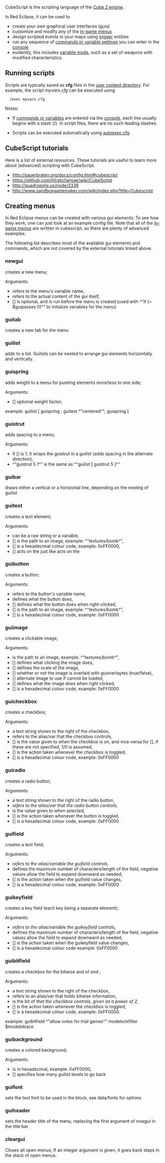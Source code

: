 CubeScript is the scripting language of the [http://cubeengine.com/ Cube 2 engine]. 

In Red Eclipse, it can be used to

* create your own graphical user interfaces (guis)
* customize and modify any of the [http://svn.icculus.org/redeclipse/config/menus in-game menus]
* design scripted events in your maps using [[Entity_Linking#Scriptable_Events|trigger]] entities
* run any sequence of [[Vars_and_Commands_Tables|commands or variable settings]] you can enter in the [[console]]
* evidently, this includes [[Variables|variable mods]], such as a set of weapons with modified characteristics.


==Running scripts==

Scripts are typically saved as '''cfg''' files in the [[Game_Settings#User_Content|user content directory]]. For example, the script ''myvars.cfg'' can be executed using
   /exec myvars.cfg

Notes:

*If [[Vars_and_Commands_Tables|commands or variables]] are entered via the [[console]], each line usually begins with a slash (/). In script files, there are no such leading slashes.

*Scripts can be executed automatically using [[Game_Settings#autoexec.cfg|autoexec.cfg]].


==CubeScript tutorials==

Here is a list of external resources. These tutorials are useful to learn more about (advanced) scripting with CubeScript.

* http://sauerbraten.org/docs/config.html#cubescript<br>
* https://github.com/Hirato/lamiae/wiki/CubeScript<br>
* http://quadropolis.us/node/2336<br>
* http://www.sandboxgamemaker.com/wiki/index.php?title=Cubescript


==Creating menus==

In Red Eclipse menus can be created with various gui elements. To see how they work, one can just look at an example config file. Note that all of the [http://svn.icculus.org/redeclipse/config/menus in-game menus] are written in cubescript, so there are plenty of advanced examples.

The following list describes most of the available gui elements and commands, which are not covered by the external tutorials linked above.


===newgui=== 
creates a new menu;

Arguments:
*<name> refers to the menu's variable name,
*<content> refers to the actual content of the gui itself,
*[<initscript>] is optional, and is run before the menu is created (used with ^"if (= $guipasses 0)^" to initialize variables for the menu)

===guitab=== 
creates a new tab for the menu

===guilist=== 
adds <content> to a list. Guilists can be nested to arrange gui elements horizontally and vertically.

===guispring=== 
adds weight to a menu for pushing elements more/less to one side;

Arguments:
*[<value>] optional weight factor;
example: guilist [ guispring ; guitext ^"centered^"; guispring ]

===guistrut=== 
adds spacing to a menu;

Arguments:
*if [<bool>] is 1, it wraps the guistrut in a guilist (adds spacing in the alternate direction),
*^"guistrut 5 1^" is the same as ^"guilist [ guistrut 5 ]^"

===guibar=== 
draws either a vertical or a horizontal line, depending on the nesting of guilist

===guitext=== 
creates a text element;

Arguments:
*<text> can be a raw string or a variable,
*[<icon>] is the path to an image, example: ^"textures/bomb^",
*[<colour>] is a hexadecimal colour code, example: 0xFF0000, 
* [<iconcolour>] acts on the <icon> just like <colour> acts on the <text>

===guibutton=== 
creates a button;

Arguments:
*<name> refers to the button's variable name,
*<action> defines what the button does,
*[<alt-act>] defines what the button does when right-clicked,
*[<icon>] is the path to an image, example: ^"textures/bomb^",
*[<colour>] is a hexadecimal colour code, example: 0xFF0000

===guiimage=== 
creates a clickable image;

Arguments:
*<path> is the path to an image, example: ^"textures/bomb^",
*[<action>] defines what clicking the image does,
*[<scale>] defines the scale of the image,
*[<overlaid>] whether or not the image is overlaid with guioverlaytex (true/false),
*[<alt-path>] alternate image to use if <path> cannot be loaded,
*[<alt-act>] defines what the image does when right clicked,
*[<colour>] is a hexadecimal colour code, example: 0xFF0000

===guicheckbox=== 
creates a checkbox;

Arguments:
*<name> a text string shown to the right of the checkbox,
*<varible> refers to the alias/var that the checkbox controls,
*[<on>] is the value given to <variable> when the checkbox is on, and vice-versa for [<off>], if these are not specified, 1/0 is assumed,
*[<onchange>] is the action taken whenever the checkbox is toggled,
*[<colour>] is a hexadecimal colour code, example: 0xFF0000

===guiradio=== 
creates a radio button;

Arguments:
*<name> a text string shown to the right of the radio button,
*<var> refers to the alias/var that the radio button controls,
*<value> is the value given to <var> when selected,
*[<onchange>] is the action taken whenever the button is toggled,
*[<colour>] is a hexadecimal colour code, example: 0xFF0000

===guifield=== 
creates a text field;

Arguments:
*<var> refers to the alias/variable the guifield controls,
*<maxlength> defines the maximum number of characters/length of the field, negative values allow the field to expand downward as needed,
*[<onchange>] is the action taken when the guifield value changes,
*[<colour>] is a hexadecimal colour code, example: 0xFF0000

===guikeyfield=== 
creates a key field (each key being a separate element);

Arguments:
*<var> refers to the alias/variable the guikeyfield controls,
*<maxlength> defines the maximum number of characters/length of the field, negative values allow the field to expand downward as needed,
*[<onchangge>] is the action taken when the guikeyfield value changes,
*[<colour>] is a hexadecimal colour code example: 0xFF0000

===guibitfield=== 
creates a checkbox for the bitwise and of <var> and <bit>;

Arguments:
*<name> a text string shown to the right of the checkbox,
*<varible> refers to an alias/var that holds bitwise information,
*<bit> is the bit of <var> that the checkbox controls, given as a power of 2,
*[<onchange>] is the action taken whenever the checkbox is toggled,
*[<colour>] is a hexadecimal colour code, example: 0xFF0000.
example: guibitfield ^"allow votes for trial games^" modelockfilter $modebitrace

===guibackground=== 
creates a colored background;

Arguments:
*<colour> is in hexadecimal, example: 0xFF0000,
*[<levels>] specifies how many guilist levels to go back

===guifont=== 
sets the text font to be used in the block, see data/fonts for options

===guiheader=== 
sets the header title of the menu, replacing the first argument of ''newgui'' in the title bar.

===cleargui===
Closes all open menus; If an integer argument is given, it goes back <value> steps in the stack of open menus.